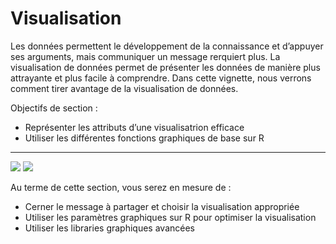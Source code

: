 # Visualisation {#sec-visualiser .unnumbered}

Les données permettent le développement de la connaissance et d'appuyer ses arguments, mais communiquer un message rerquiert plus. La visualisation de données permet de présenter les données de manière plus attrayante et plus facile à comprendre. Dans cette vignette, nous verrons comment tirer avantage de la visualisation de données.

Objectifs de section :

- Représenter les attributs d'une visualisatrion efficace
- Utiliser les différentes fonctions graphiques de base sur R

---

[![](https://img.shields.io/badge/HTML-Pr%C3%A9sentation-blue)](https://econumuds.github.io/BIO500/bloc3/) [![](https://img.shields.io/badge/PDF-Pr%C3%A9sentation-yellow)](https://econumuds.github.io/BIO500/bloc3/bloc3.pdf)


Au terme de cette section, vous serez en mesure de :

- Cerner le message à partager et choisir la visualisation appropriée
- Utiliser les paramètres graphiques sur R pour optimiser la visualisation
- Utiliser les libraries graphiques avancées